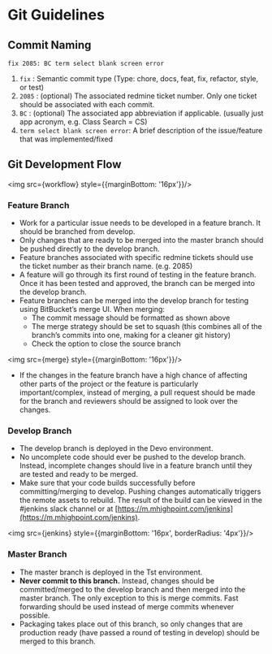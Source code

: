 
<Meta title='Standardization|Workflow/Git Guidelines' />

# Git Guidelines

## Commit Naming

```fix 2085: BC term select blank screen error```

1. `fix` : Semantic commit type (Type: chore, docs, feat, fix, refactor, style, or test)
2. `2085` : (optional) The associated redmine ticket number. Only one ticket should be associated with each commit.
3. `BC` : (optional) The associated app abbreviation if applicable. (usually just app acronym, e.g. Class Search = CS)
4. `term select blank screen error`: A brief description of the issue/feature that was implemented/fixed

## Git Development Flow
<img src={workflow} style={{marginBottom: '16px'}}/>

### Feature Branch


* Work for a particular issue needs to be developed in a feature branch. It should be branched from develop.
* Only changes that are ready to be merged into the master branch should be pushed directly to the develop branch.
* Feature branches associated with specific redmine tickets should use the ticket number as their branch name. (e.g. 2085)
* A feature will go through its first round of testing in the feature branch. Once it has been tested and approved, the branch can be merged into the develop branch.
* Feature branches can be merged into the develop branch for testing using BitBucket’s merge UI. When merging:
  * The commit message should be formatted as shown above
  * The merge strategy should be set to squash (this combines all of the branch’s commits into one, making for a cleaner git history)
  * Check the option to close the source branch

<img src={merge} style={{marginBottom: '16px'}}/>

* If the changes in the feature branch have a high chance of affecting other parts of the project or the feature is particularly important/complex, instead of merging, a pull request should be made for the branch and reviewers should be assigned to look over the changes.

### Develop Branch

* The develop branch is deployed in the Devo environment.
* No uncomplete code should ever be pushed to the develop branch. Instead, incomplete changes should live in a feature branch until they are tested and ready to be merged.
* Make sure that your code builds successfully before committing/merging to develop. Pushing changes automatically triggers the remote assets to rebuild. The result of the build can be viewed in the #jenkins slack channel or at [https://m.mhighpoint.com/jenkins](https://m.mhighpoint.com/jenkins).

<img src={jenkins} style={{marginBottom: '16px', borderRadius: '4px'}}/>

### Master Branch

* The master branch is deployed in the Tst environment.
* **Never commit to this branch.** Instead, changes should be committed/merged to the develop branch and then merged into the master branch. The only exception to this is merge commits. Fast forwarding should be used instead of merge commits whenever possible.
* Packaging takes place out of this branch, so only changes that are production ready (have passed a round of testing in develop) should be merged to this branch.
